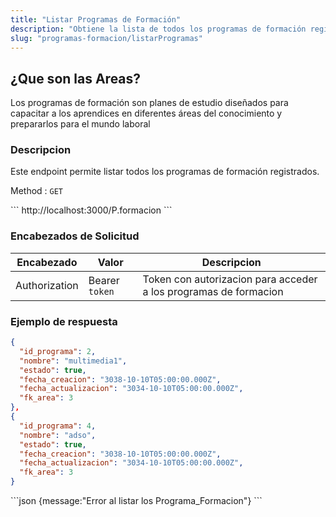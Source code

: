 ```yaml
---
title: "Listar Programas de Formación"
description: "Obtiene la lista de todos los programas de formación registrados en el sistema."
slug: "programas-formacion/listarProgramas"
---
```


<h2>¿Que son las Areas?</h2>

Los programas de formación son planes de estudio diseñados para capacitar a los aprendices en diferentes áreas del conocimiento y prepararlos para el mundo laboral

<h3>Descripcion</h3>

Este endpoint permite listar todos los programas de formación registrados.


Method : `GET`

<Tabs>
  <TabItem label="Endpoint">
  ```
  http://localhost:3000/P.formacion
  ```
  </TabItem>
</Tabs>

<h3>Encabezados de Solicitud</h3>

| Encabezado | Valor | Descripcion
|----------|-------| -------
| Authorization |  Bearer `token` | Token con autorizacion para acceder a los programas de formacion


<h3>Ejemplo de respuesta</h3>


<Tabs>
  <TabItem label="Status 200">

  ```json
{
    "id_programa": 2,
    "nombre": "multimedia1",
    "estado": true,
    "fecha_creacion": "3038-10-10T05:00:00.000Z",
    "fecha_actualizacion": "3034-10-10T05:00:00.000Z",
    "fk_area": 3
  },
  {
    "id_programa": 4,
    "nombre": "adso",
    "estado": true,
    "fecha_creacion": "3038-10-10T05:00:00.000Z",
    "fecha_actualizacion": "3034-10-10T05:00:00.000Z",
    "fk_area": 3
  }
```
  </TabItem>

  <TabItem label="Status 500">
  ```json
  {message:"Error al listar los Programa_Formacion"}
  ```
  </TabItem>
</Tabs>
